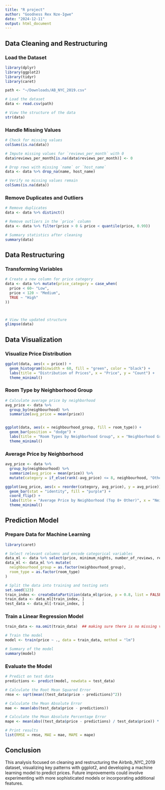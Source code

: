 ```yaml
---
title: "R project"
author: "Goodness Rex Nze-Igwe"
date: "2024-12-11"
output: html_document
---
```


## Data Cleaning and Restructuring

### Load the Dataset

```r
library(dplyr)
library(ggplot2)
library(tidyr)
library(caret)
```

```r
path <- "~/Downloads/AB_NYC_2019.csv"
```

```r
# Load the dataset
data <- read.csv(path)

# View the structure of the data
str(data)


```

### Handle Missing Values

```r
# Check for missing values
colSums(is.na(data))

# Impute missing values for `reviews_per_month` with 0
data$reviews_per_month[is.na(data$reviews_per_month)] <- 0

# Drop rows with missing `name` or `host_name`
data <- data %>% drop_na(name, host_name)

# Verify no missing values remain
colSums(is.na(data))
```

### Remove Duplicates and Outliers

```r
# Remove duplicates
data <- data %>% distinct()

# Remove outliers in the `price` column
data <- data %>% filter(price > 0 & price < quantile(price, 0.99))

# Summary statistics after cleaning
summary(data)
```

## Data Restructuring

### Transforming Variables

```r
# Create a new column for price category
data <- data %>% mutate(price_category = case_when(
  price < 60~ "Low",
  price < 120 ~ "Medium",
  TRUE ~ "High"
))



# View the updated structure
glimpse(data)
```

## Data Visualization

### Visualize Price Distribution

```r
ggplot(data, aes(x = price)) +
  geom_histogram(binwidth = 60, fill = "green", color = "black") +
  labs(title = "Distribution of Prices", x = "Price", y = "Count") +
  theme_minimal()
```

### Room Type by Neighborhood Group

```r
# Calculate average price by neighborhood
avg_price <- data %>% 
  group_by(neighbourhood) %>% 
  summarize(avg_price = mean(price))


ggplot(data, aes(x = neighbourhood_group, fill = room_type)) +
  geom_bar(position = "dodge") +
  labs(title = "Room Types by Neighborhood Group", x = "Neighborhood Group", y = "Count", fill = "Room Type") +
  theme_minimal()
```

### Average Price by Neighborhood

```r
avg_price <- data %>% 
  group_by(neighbourhood) %>% 
  summarize(avg_price = mean(price)) %>% 
  mutate(category = if_else(rank(-avg_price) <= 8, neighbourhood, "Other"))

ggplot(avg_price, aes(x = reorder(category, avg_price), y = avg_price)) +
  geom_bar(stat = "identity", fill = "purple") +
  coord_flip() +
  labs(title = "Average Price by Neighborhood (Top 8+ Other)", x = "Neighborhood", y = "Average Price") +
  theme_minimal()

```

## Prediction Model

### Prepare Data for Machine Learning

```r
library(caret)

# Select relevant columns and encode categorical variables
data_ml <- data %>% select(price, minimum_nights, number_of_reviews, reviews_per_month, calculated_host_listings_count, availability_365, neighbourhood_group, room_type)
data_ml <- data_ml %>% mutate(
  neighbourhood_group = as.factor(neighbourhood_group),
  room_type = as.factor(room_type)
)

# Split the data into training and testing sets
set.seed(123)
train_index <- createDataPartition(data_ml$price, p = 0.8, list = FALSE)
train_data <- data_ml[train_index, ]
test_data <- data_ml[-train_index, ]
```

### Train a Linear Regression Model

```r
train_data <- na.omit(train_data)  ## making sure there is no missing values in the trained data

# Train the model
model <- train(price ~ ., data = train_data, method = "lm")

# Summary of the model
summary(model)

```

### Evaluate the Model

```r
# Predict on test data
predictions <- predict(model, newdata = test_data)

# Calculate the Root Mean Squared Error
rmse <- sqrt(mean((test_data$price - predictions)^2))

# Calculate the Mean Absolute Error
mae <- mean(abs(test_data$price - predictions))

# Calculate the Mean Absolute Percentage Error
mape <- mean(abs((test_data$price - predictions) / test_data$price)) * 100

# Print results
list(RMSE = rmse, MAE = mae, MAPE = mape)

```

## Conclusion

This analysis focused on cleaning and restructuring the Airbnb_NYC_2019 dataset, visualizing key patterns with ggplot2, and developing a machine learning model to predict prices. Future improvements could involve experimenting with more sophisticated models or incorporating additional features.

